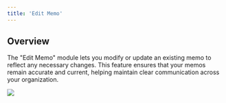 ```yaml
---
title: 'Edit Memo'
---
```


## Overview

The "Edit Memo" module lets you modify or update an existing memo to reflect any necessary changes. This feature ensures that your memos remain accurate and current, helping maintain clear communication across your organization.



![](/images/workflows/edit_memo001.png)